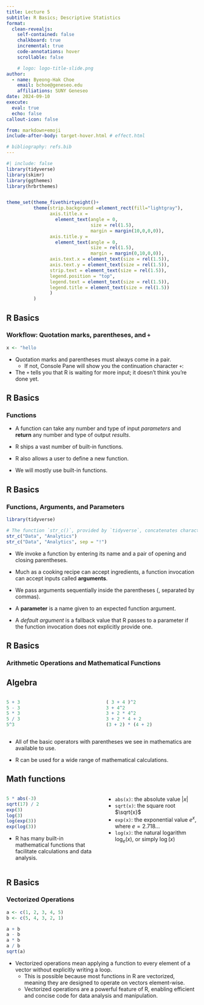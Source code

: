 ```yaml
---
title: Lecture 5
subtitle: R Basics; Descriptive Statistics
format:
  clean-revealjs:
    self-contained: false
    chalkboard: true
    incremental: true
    code-annotations: hover
    scrollable: false

    # logo: logo-title-slide.png
author:
  - name: Byeong-Hak Choe
    email: bchoe@geneseo.edu
    affiliations: SUNY Geneseo
date: 2024-09-10
execute: 
  eval: true
  echo: false
callout-icon: false

from: markdown+emoji
include-after-body: target-hover.html # effect.html

# bibliography: refs.bib
---
```



```r
#| include: false
library(tidyverse)
library(skimr)
library(ggthemes)
library(hrbrthemes)


theme_set(theme_fivethirtyeight()+
          theme(strip.background =element_rect(fill="lightgray"),
                axis.title.x = 
                  element_text(angle = 0,
                               size = rel(1.5),
                               margin = margin(10,0,0,0)),
                axis.title.y = 
                  element_text(angle = 0,
                               size = rel(1.5),
                               margin = margin(0,10,0,0)),
                axis.text.x = element_text(size = rel(1.5)),
                axis.text.y = element_text(size = rel(1.5)),
                strip.text = element_text(size = rel(1.5)),
                legend.position = "top",
                legend.text = element_text(size = rel(1.5)),
                legend.title = element_text(size = rel(1.5))
                )
          )
```



## R Basics
### Workflow: Quotation marks, parentheses, and `+`

```.r
x <- "hello
```


- Quotation marks and parentheses must always come in a pair.
  - If not, Console Pane will show you the continuation character `+`:
  
- The `+` tells you that R is waiting for more input; it doesn’t think you’re done yet. 





## R Basics
### Functions

- A function can take any number and type of input *parameters* and **return** any number and type of output *results*.

- R ships a vast number of built-in functions. 

- R also allows a user to define a new function.

- We will mostly use built-in functions.



## R Basics
### Functions, Arguments, and Parameters

```.r
library(tidyverse)

# The function `str_c()`, provided by `tidyverse`, concatenates characters.
str_c("Data", "Analytics")
str_c("Data", "Analytics", sep = "!")
```


- We invoke a function by entering its name and a pair of opening and closing parentheses. 

- Much as a cooking recipe can accept ingredients, a function invocation can accept inputs called **arguments**. 

- We pass arguments sequentially inside the parentheses (, separated by commas).

- A **parameter** is a name given to an expected function argument.

- A *default argument* is a fallback value that R passes to a parameter if the function invocation does not explicitly provide one.



## R Basics
### Arithmetic Operations and Mathematical Functions

::: {.nonincremental}
::: {.panel-tabset}

## Algebra

:::: {.columns}
::: {.column width="50%"}
```.r
5 + 3
5 - 3
5 * 3
5 / 3
5^3
```
:::

::: {.column width="50%"}
```.r
( 3 + 4 )^2
3 + 4^2
3 + 2 * 4^2
3 + 2 * 4 + 2
(3 + 2) * (4 + 2)
```
:::

::::

- All of the basic operators with parentheses we see in mathematics are available to use.

- R can be used for a wide range of mathematical calculations.


## Math functions



:::: {.columns}

::: {.column width="50%"}
```.r
5 * abs(-3)
sqrt(17) / 2
exp(3)
log(3)
log(exp(3))
exp(log(3))
```

- R has many built-in mathematical functions that facilitate calculations and data analysis.

:::


::: {.column width="50%"}
- `abs(x)`: the absolute value $|x|$ 
- `sqrt(x)`: the square root $\sqrt{x}$
- `exp(x)`: the exponential value $e^x$, where $e = 2.718...$
- `log(x)`: the natural logarithm $\log_{e}(x)$, or simply $\log(x)$

:::

::::



:::
:::



## R Basics
### Vectorized Operations

```.r
a <- c(1, 2, 3, 4, 5)
b <- c(5, 4, 3, 2, 1)

a + b
a - b
a * b
a / b
sqrt(a)
```

- Vectorized operations mean applying a function to every element of a vector without explicitly writing a loop. 
  - This is possible because most functions in R are vectorized, meaning they are designed to operate on vectors element-wise.
  - Vectorized operations are a powerful feature of R, enabling efficient and concise code for data analysis and manipulation.



